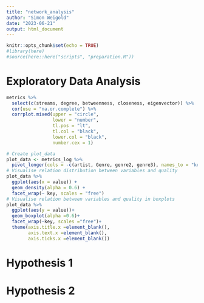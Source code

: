 ```yaml
---
title: "network_analysis"
author: "Simon Weigold"
date: "2023-06-21"
output: html_document
---
```


```r
knitr::opts_chunk$set(echo = TRUE)
#library(here)
#source(here::here("scripts", "preparation.R"))
```

# Exploratory Data Analysis
```r
metrics %>%
  select(c(streams, degree, betweenness, closeness, eigenvector)) %>% 
  cor(use = "na.or.complete") %>% 
  corrplot.mixed(upper = "circle",
                 lower = "number",
                 tl.pos = "lt",
                 tl.col = "black",
                 lower.col = "black",
                 number.cex = 1)
```
```r
# Create plot_data
plot_data <- metrics_log %>% 
  pivot_longer(cols = -c(artist, Genre, genre2, genre3), names_to = "key", values_to = "value")
# Visualise relation distribution between variables and quality
plot_data %>% 
  ggplot(aes(x = value)) + 
  geom_density(alpha = 0.6) +
  facet_wrap(~ key, scales = "free")
# Visualise relation between variables and quality in boxplots
plot_data %>%
  ggplot(aes(y = value))+
  geom_boxplot(alpha =0.6)+
  facet_wrap(~key, scales ="free")+
  theme(axis.title.x =element_blank(),
        axis.text.x =element_blank(),
        axis.ticks.x =element_blank())
```


# Hypothesis 1


# Hypothesis 2


